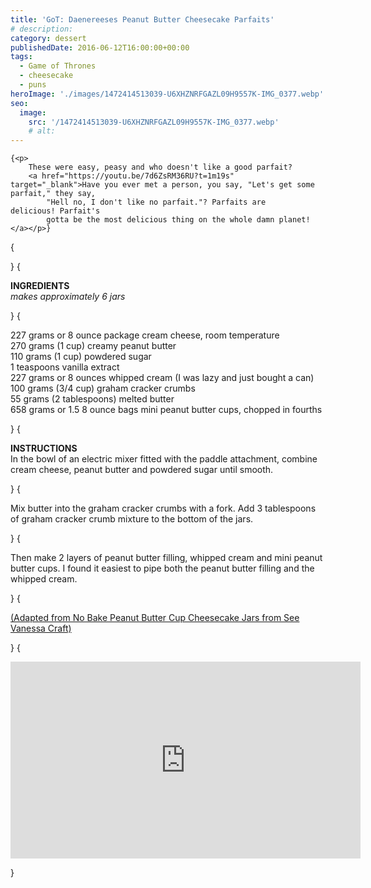 ```yaml
---
title: 'GoT: Daenereeses Peanut Butter Cheesecake Parfaits'
# description:
category: dessert
publishedDate: 2016-06-12T16:00:00+00:00
tags:
  - Game of Thrones
  - cheesecake
  - puns
heroImage: './images/1472414513039-U6XHZNRFGAZL09H9557K-IMG_0377.webp'
seo:
  image:
    src: '/1472414513039-U6XHZNRFGAZL09H9557K-IMG_0377.webp'
    # alt:
---
```



    {<p>
    	These were easy, peasy and who doesn't like a good parfait?  
    	<a href="https://youtu.be/7d6ZsRM36RU?t=1m19s" target="_blank">Have you ever met a person, you say, "Let's get some parfait," they say,
    		"Hell no, I don't like no parfait."? Parfaits are delicious! Parfait's
    		gotta be the most delicious thing on the whole damn planet!</a></p>}

{<p><Picture
					src={ContentImage1}
					alt="daenereeses peanut butter cheesecake parfaits | sarah makes stuff"
				/></p>}
{<p>
<strong>INGREDIENTS</strong>
<br />
<em>makes approximately 6 jars</em></p>}
{<p>
227 grams or 8 ounce package cream cheese, room temperature
<br />
270 grams (1 cup) creamy peanut butter
<br />
110 grams (1 cup) powdered sugar
<br />1 teaspoons vanilla extract
<br />
227 grams or 8 ounces whipped cream (I was lazy and just bought a can)
<br />
100 grams (3/4 cup) graham cracker crumbs
<br />
55 grams (2 tablespoons) melted butter
<br />
658 grams or 1.5 8 ounce bags mini peanut butter cups, chopped in fourths</p>}
{<p>
<strong>INSTRUCTIONS</strong>
<br />
In the bowl of an electric mixer fitted with the paddle attachment, combine
cream cheese, peanut butter and powdered sugar until smooth.</p>}
{<p>
Mix butter into the graham cracker crumbs with a fork. Add 3 tablespoons of
graham cracker crumb mixture to the bottom of the jars.</p>}
{<p>
Then make 2 layers of peanut butter filling, whipped cream and mini peanut
butter cups. I found it easiest to pipe both the peanut butter filling and
the whipped cream.</p>}
{<p>
<a
			href="http://seevanessacraft.com/2016/05/recipe-no-bake-peanut-butter-cup-cheesecake-jars/"
			target="_blank"
		>
(Adapted from No Bake Peanut Butter Cup Cheesecake Jars from See Vanessa
Craft)
</a></p>}
{<p><iframe width="560" height="315" src="https://www.youtube.com/embed/FpxyOCSZvsw?si=-Up-dcpPzDL0oMvM" title="YouTube video player" frameborder="0" allow="accelerometer; autoplay; clipboard-write; encrypted-media; gyroscope; picture-in-picture; web-share" referrerpolicy="strict-origin-when-cross-origin" allowfullscreen></iframe></p>}
